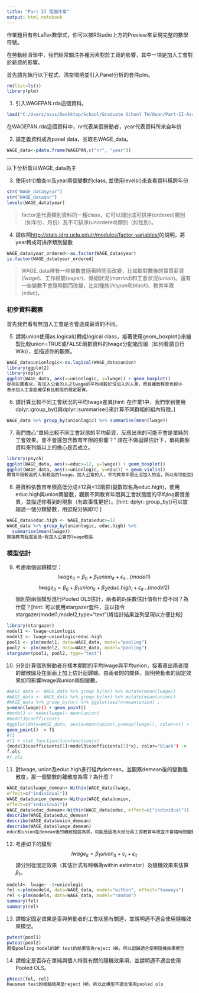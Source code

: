 ```yaml
---
title: "Part II 電腦作業"
output: html_notebook
---
```

作業題目有些LaTex數學式，你可以按RStudio上方的Preview來呈現完整的數學符號。

在勞動經濟學中，我們經常關注各種因素對於工資的影響，其中一項是加入工會對於薪資的影響。

首先請先執行以下程式，清空環境並引入Panel分析的套件plm。
```r
rm(list=ls())
library(plm)
```


1. 引入WAGEPAN.rda這個資料。
```r
load("C:/Users/asus/Deskktop/School/Graduate School TW/Quan/Part-II-Assignment/WAGEPAN.rdata")
```

在WAGEPAN.rda這個資料中，nr代表某個勞動者，year代表資料所來自年份

2. 請定義資料成為panel data，並取名WAGE_data。
```r
WAGE_data<-pdata.frame(WAGEPAN,c("nr", "year"))
```

***
以下分析皆以WAGE_data為主

3. 使用str()檢查nr及year兩個變數的class, 並使用levels()來查看資料橫跨年份
```r
str("WAGE_data$year")
str("WAGE_data$nr")
levels(WAGE_data$year)
```

> factor是代表類別資料的一種class，它可以細分成可排序(ordered)類別（如年份、月份）及不可排序(unordered)類別（如性別）。

4. 請依照<http://stats.idre.ucla.edu/r/modules/factor-variables/>的說明，將year轉成可排序類別變數
```r
WAGE_data$year_ordered<-as.factor(WAGE_data$year)
is.factor(WAGE_data$year_ordered)
```


> WAGE_data裡有一些變數會隨著時間而改變，比如取對數後的實質薪資($lwage$)、工作經驗($exper$)、婚姻狀況($married$)和工會狀況($union$)。還有一些變數不會隨時間而改變，比如種族($hispan$和$black$)、教育年限($educ$)。

### 初步資料觀察
首先我們看有無加入工會是否會造成薪資的不同。

5. 請將union使用as.logical()轉成logical  class，接著使用geom_boxplot()來繪製比較union=TRUE或FALSE兩群資料的lwage分配箱形圖（如何看請自行Wiki），並描述你的觀察。
```r
WAGE_data$unionlogic<-as.logical(WAGE_data$union)
library(ggplot2)
library(dplyr)
ggplot(WAGE_data, aes(x=unionlogic, y=lwage)) + geom_boxplot()
從相形圖看來，有加入公會的人之lwage的平均相較於沒加入的人高，而且離散程度也較小
表示加入工會能確保有比較高的穩定薪資。
```


6. 請計算比較不同工會狀況的平均lwage差異[hint: 在作業1中，我們學到使用dplyr::group_by()與dplyr::summarise()來計算不同群組的組內特徵。]
```r
WAGE_data %>% group_by(unionlogic) %>% summarise(mean(lwage))
```

 7. 我們擔心“單純比較不同工會狀態的平均薪資，反應出來的可能不會是單純的工會效果。會不會還包含教育年限的影響？” 請在不做迴歸估計下，單純觀察資料來判斷以上的擔心是否成立。
```r
library(psych)
ggplot(WAGE_data, aes(x=educ>=12, y=lwage)) + geom_boxplot()
ggplot(WAGE_data, aes(x=unionlogic, y=educ)) + geom_violin()
教育年限較高的人有較高的lwage。加入公會的人，平均教育年限比沒加入的高，所以有可能受到教育年限的影響。
```

8. 將資料依教育年限高低分成≥12與<12兩群(變數取名為educ.high)，使用educ.high與union兩變數，觀察不同教育年限與工會狀態間的平均log薪資差異，並描述你看到的現象（有故事性更好）。[hint: dplyr::group_by()可以放超過一個分類變數，用逗點分隔即可 ]
```r
WAGE_data$educ.high <- WAGE_data$educ>=12
WAGE_data %>% group_by(unionlogic, educ.high) %>%
  summarise(mean(lwage))
無論教育程度高低<有加入公會的lwage較高
```

### 模型估計
9. 考慮兩個迴歸模型：
$$lwage_{it}	=\beta_{0}+\beta_{1}union_{it}+\epsilon_{it}...(model1)$$
$$lwage_{it}	=\beta_{0}+\beta_{1}union_{it}+\beta_{2}educ.high_{i}+\epsilon_{it}...(model2)$$
個別對兩個模型進行Pooled OLS估計，兩者的$\beta_1$係數估計值有什麼不同？為什麼？[hint: 可以使用stargazer套件，並以指令stargazer(model1,model2,type="text")將估計結果並列呈現以方便比較]
```r
library(stargazer)
model1 <- lwage~unionlogic
model2 <- lwage~unionlogic+educ.high
pool1 <- plm(model1, data=WAGE_data, model="pooling")
pool2 <- plm(model2, data=WAGE_data, model="pooling")
stargazer(pool1, pool2, type="text")
```

10. 分別計算個別勞動者在樣本期間的平均lwage與平均union，接著畫出兩者間的離散圖及在圖面上加上估計迴歸線。由兩者間的關係，說明勞動者的固定效果如何影響lwage與union兩個變數。
```r
#WAGE_data <- WAGE_data %>% group_by(nr) %>% mutate(mean(lwage))
#WAGE_data <- WAGE_data %>% group_by(nr) %>% mutate(mean(union))
#WAGE_data %>% group_by(nr) %>% ggplot(aes(x=mean(union) ,
y=mean(lwage))) + geom_point()
#model3 <- mean(lwage)~ mean(union)
#model3$coefficients
#ggplot(data=WAGE_data, aes(x=mean(union),y=mean(lwage)), color=nr) +
geom_point() -> f1
#f1
#f1 + stat_function(fun=function(x)
{model3$coefficients[1]+model3$coefficients[2]*x}, color="black") ->
f.ols
#f.ols
```


11. 對lwage, union及educ.high進行組內demean，並觀察demean後的變數離散度，那一個變數的離散度為零？為什麼？
```r
WAGE_data$lwage_demean<-Within(WAGE_data$lwage,
effect=c("individual"))
WAGE_data$union_demean<-Within(WAGE_data$union,
effect=c("individual"))
WAGE_data$educ_demean<-Within(WAGE_data$educ, effect=c("individual"))
describe(WAGE_data$educ_demean)
describe(WAGE_data$union_demean)
describe(WAGE_data$lwage_demean)
educ和union在demean後的離散程度為零，可能是因為大部分員工得教育年限並不會隨時間變動
```

12. 考慮如下的模型
$$lwage_{it}=\beta_{1}union_{it}+c_{i}+\epsilon_{it}$$
請分別從固定效果（其估計式有時稱為within estimator）及隨機效果來估算$\beta_1$。
```r
model4<- lwage~ -1+unionlogic
fel <-plm(model4, data=WAGE_data, model="within", effect="twoways")
rel <-plm(model4, data=WAGE_data, model="random")
summary(fel)
summary(rel)
```

13. 請檢定固定效果是否與勞動者的工會狀態有關連，並說明適不適合使用隨機效果模型。
```r
pwtest(pool1)
pwteat(pool2)
兩個pooling model的BP test的結果皆為reject H0，所以迴歸適合使用隨機效果模型
```

14. 請檢定是否存在單純與個人特質有關的隨機效果項，並說明適不適合使用Pooled OLS。
```r
phtest(fel, rel)
Hausman test的檢驗結果是reject H0，所以此模型不適合使用pooled ols
```

